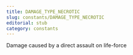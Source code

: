 ```yaml
---
title: DAMAGE_TYPE_NECROTIC
slug: constants/DAMAGE_TYPE_NECROTIC
editorial: stub
category: constants
---
```


<LSLConstant
	name="DAMAGE_TYPE_NECROTIC"
	type="integer"
	value="7"
/>

Damage caused by a direct assault on life-force
